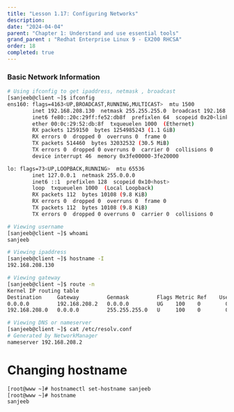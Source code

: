 ```yaml
---
title: "Lesson 1.17: Configuring Networks"
description: 
date: "2024-04-04"
parent: "Chapter 1: Understand and use essential tools"
grand_parent : "Redhat Enterprise Linux 9 - EX200 RHCSA"
order: 18
completed: true
---
```

### Basic Network Information
```bash
# Using ifconfig to get ipaddress, netmask , broadcast
[sanjeeb@client ~]$ ifconfig
ens160: flags=4163<UP,BROADCAST,RUNNING,MULTICAST>  mtu 1500
        inet 192.168.208.130  netmask 255.255.255.0  broadcast 192.168.208.255
        inet6 fe80::20c:29ff:fe52:db8f  prefixlen 64  scopeid 0x20<link>
        ether 00:0c:29:52:db:8f  txqueuelen 1000  (Ethernet)
        RX packets 1259150  bytes 1254985243 (1.1 GiB)
        RX errors 0  dropped 0  overruns 0  frame 0
        TX packets 514460  bytes 32032532 (30.5 MiB)
        TX errors 0  dropped 0 overruns 0  carrier 0  collisions 0
        device interrupt 46  memory 0x3fe00000-3fe20000  

lo: flags=73<UP,LOOPBACK,RUNNING>  mtu 65536
        inet 127.0.0.1  netmask 255.0.0.0
        inet6 ::1  prefixlen 128  scopeid 0x10<host>
        loop  txqueuelen 1000  (Local Loopback)
        RX packets 112  bytes 10108 (9.8 KiB)
        RX errors 0  dropped 0  overruns 0  frame 0
        TX packets 112  bytes 10108 (9.8 KiB)
        TX errors 0  dropped 0 overruns 0  carrier 0  collisions 0

# Viewing username
[sanjeeb@client ~]$ whoami
sanjeeb

# Viewing ipaddress
[sanjeeb@client ~]$ hostname -I 
192.168.208.130 

# Viewing gateway
[sanjeeb@client ~]$ route -n 
Kernel IP routing table
Destination     Gateway         Genmask         Flags Metric Ref    Use Iface
0.0.0.0         192.168.208.2   0.0.0.0         UG    100    0        0 ens160
192.168.208.0   0.0.0.0         255.255.255.0   U     100    0        0 ens160

# Viewing DNS or nameserver
[sanjeeb@client ~]$ cat /etc/resolv.conf 
# Generated by NetworkManager
nameserver 192.168.208.2

```

# Changing hostname
```bash
[root@www ~]# hostnamectl set-hostname sanjeeb 
[root@www ~]# hostname 
sanjeeb
```